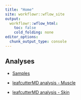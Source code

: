 ```yaml
---
title: "Home"
site: workflowr::wflow_site
output:
  workflowr::wflow_html:
    toc: false
    cold_folding: none
editor_options:
  chunk_output_type: console
---
```





## Analyses

- [Samples](sample_analysis.html)

- [leafcutterMD analysis - Muscle](leafcutterMD_20220808.html)
- [leafcutterMD analysis - Skin](leafcutterMD_skin_20220808.html)
